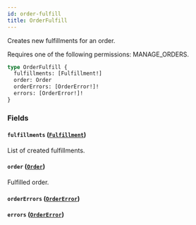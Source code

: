 ```yaml
---
id: order-fulfill
title: OrderFulfill
---
```


Creates new fulfillments for an order.

Requires one of the following permissions: MANAGE_ORDERS.

```graphql
type OrderFulfill {
  fulfillments: [Fulfillment!]
  order: Order
  orderErrors: [OrderError!]!
  errors: [OrderError!]!
}
```

### Fields

#### `fulfillments` ([`Fulfillment`](../../../developer/api-reference/objects/fulfillment))

List of created fulfillments.

#### `order` ([`Order`](../../../developer/api-reference/objects/order))

Fulfilled order.

#### `orderErrors` ([`OrderError`](../../../developer/api-reference/objects/order-error))

#### `errors` ([`OrderError`](../../../developer/api-reference/objects/order-error))
